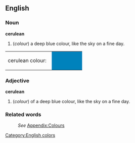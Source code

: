 ==English==
[[Category:English colors]]

===Noun===
'''cerulean'''
#(''colour'') a deep blue colour, like the sky on a fine day.
<table><tr><td>cerulean colour: &nbsp;</td>
<td bgcolor="#0082bc" width="80">&nbsp; </td></tr></table>

===Adjective===
'''cerulean'''
#(''colour'') of a deep blue colour, like the sky on a fine day.

===Related words===
:''See'' [[Wiktionary_Appendix:Colours|Appendix:Colours]]